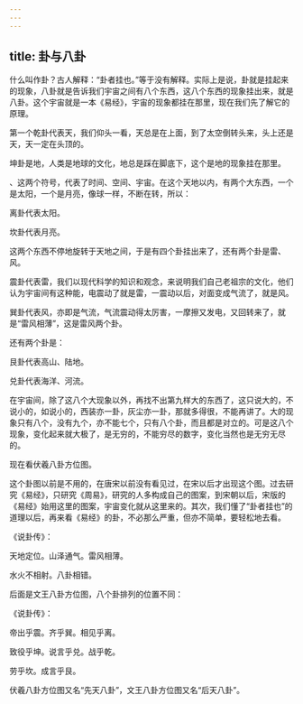 ```yaml
---
---
---
```

title: 卦与八卦
---




什么叫作卦？古人解释：“卦者挂也。”等于没有解释。实际上是说，卦就是挂起来的现象，八卦就是告诉我们宇宙之间有八个东西，这八个东西的现象挂出来，就是八卦。这个宇宙就是一本《易经》，宇宙的现象都挂在那里，现在我们先了解它的原理。

第一个乾卦代表天，我们仰头一看，天总是在上面，到了太空倒转头来，头上还是天，天一定在头顶的。

坤卦是地，人类是地球的文化，地总是踩在脚底下，这个是地的现象挂在那里。

、这两个符号，代表了时间、空间、宇宙。在这个天地以内，有两个大东西，一个是太阳，一个是月亮，像球一样，不断在转，所以：

离卦代表太阳。

坎卦代表月亮。

这两个东西不停地旋转于天地之间，于是有四个卦挂出来了，还有两个卦是雷、风。

震卦代表雷，我们以现代科学的知识和观念，来说明我们自己老祖宗的文化，他们认为宇宙间有这种能，电震动了就是雷，一震动以后，对面变成气流了，就是风。

巽卦代表风，亦即是气流，气流震动得太厉害，一摩擦又发电，又回转来了，就是“雷风相薄”，这是雷风两个卦。

还有两个卦是：

艮卦代表高山、陆地。

兑卦代表海洋、河流。

在宇宙间，除了这八个大现象以外，再找不出第九样大的东西了，这只说大的，不说小的，如说小的，西装亦一卦，灰尘亦一卦，那就多得很，不能再讲了。大的现象只有八个，没有九个，亦不能七个，只有八个卦，而且都是对立的。可是这八个现象，变化起来就大极了，是无穷的，不能穷尽的数字，变化当然也是无穷无尽的。

现在看伏羲八卦方位图。

这个卦图以前是不用的，在唐宋以前没有看见过，在宋以后才出现这个图。过去研究《易经》，只研究《周易》，研究的人多构成自己的图案，到宋朝以后，宋版的《易经》始用这里的图案，宇宙变化就从这里来的。其次，我们懂了“卦者挂也”的道理以后，再来看《易经》的卦，不必那么严重，但亦不简单，要轻松地去看。



《说卦传》：

天地定位。山泽通气。雷风相薄。

水火不相射。八卦相错。

后面是文王八卦方位图，八个卦排列的位置不同：



《说卦传》：

帝出乎震。齐乎巽。相见乎离。

致役乎坤。说言乎兑。战乎乾。

劳乎坎。成言乎艮。

伏羲八卦方位图又名“先天八卦”，文王八卦方位图又名“后天八卦”。